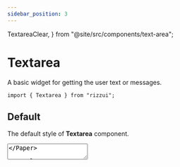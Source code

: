 ```yaml
---
sidebar_position: 3
---
```


  TextareaClear,
} from "@site/src/components/text-area";

# Textarea

A basic widget for getting the user text or messages.

```tsx
import { Textarea } from "rizzui";
```

<div className="mb-20 md:mb-28" />

## Default

The default style of **Textarea** component.

<Paper className="text-gray-950 block">
  <Textarea label="Message" />
</Paper>

```tsx
import { Textarea } from "rizzui";

export default function App() {
  return <Textarea label="Message" placeholder="Write you message..." />;
}
```

<div className="mb-16" />

## Variants

You can change the style of **Textarea** using [**variant**](#textarea-variants) property.

<Paper className="grid grid-cols-1 sm:grid-cols-2 gap-4">
  <Textarea label="Outline" placeholder="Enter your message" />
  <Textarea label="Flat" variant="flat" placeholder="Enter your message" />
  <Textarea label="Text" variant="text" placeholder="Enter your message" />
</Paper>

```tsx
import { Textarea } from "rizzui";

export default function App() {
  return (
    <>
      <Textarea label="Outline" placeholder="Enter your message" />
      <Textarea label="Flat" variant="flat" placeholder="Enter your message" />
      <Textarea label="Text" variant="text" placeholder="Enter your message" />
    </>
  );
}
```

<div className="mb-16" />

## Sizes

You can change the style of **Textarea** using [**size**](#textarea-sizes) property.

<Paper className="gap-4 flex-row flex-wrap justify-start items-start">
  <Textarea label="Small" placeholder="Enter your message" size="sm" />
  <Textarea label="Default" placeholder="Enter your message" />
  <Textarea label="Large" placeholder="Enter your message" size="lg" />
  <Textarea label="Extra Large" placeholder="Enter your message" size="xl" />
</Paper>

```tsx
import { Textarea } from "rizzui";

export default function App() {
  return (
    <>
      <Textarea label="Small" placeholder="Enter your message" size="sm" />
      <Textarea label="Default" placeholder="Enter your message" />
      <Textarea label="Large" placeholder="Enter your message" size="lg" />
      <Textarea
        label="Extra Large"
        placeholder="Enter your message"
        size="xl"
      />
    </>
  );
}
```

<div className="mb-16" />

## Rounded

You can change the style of **Textarea** using [**rounded**](#textarea-rounded) property.

<Paper className="gap-4 flex-row flex-wrap justify-start items-start">
  <Textarea
    label="Rounded Small"
    placeholder="Enter your message"
    rounded="sm"
    className="w-full sm:w-auto"
  />
  <Textarea
    label="Rounded Default"
    placeholder="Enter your message"
    className="w-full sm:w-auto"
  />
  <Textarea
    label="Rounded Large"
    placeholder="Enter your message"
    rounded="lg"
    className="w-full sm:w-auto"
  />
  <Textarea
    label="Rounded None"
    placeholder="Enter your message"
    rounded="none"
    className="w-full sm:w-auto"
  />
</Paper>

```tsx
import { Textarea } from "rizzui";

export default function App() {
  return (
    <>
      <Textarea
        label="Rounded Small"
        placeholder="Enter your message"
        rounded="sm"
      />
      <Textarea label="Rounded Default" placeholder="Enter your message" />
      <Textarea
        label="Rounded Large"
        placeholder="Enter your message"
        rounded="lg"
      />

      <Textarea
        label="Rounded None"
        placeholder="Enter your message"
        rounded="none"
      />
    </>
  );
}
```

<div className="mb-16" />

## With Custom Rows & Cols

You can change rows and cols of **Textarea** using **rows** & **cols** property.

<Paper className="block">
  <Textarea
    rows={6}
    cols={50}
    label="Message"
    placeholder="Enter your message"
    textareaClassName="overflow-y-auto w-full md:w-auto"
    defaultValue="Lorem ipsum dolor sit amet consectetur adipisicing elit. Voluptate architecto aliquam nulla et!
    Amet corrupti a consectetur aliquid qui eius soluta! Quibusdam debitis natus optio quasi
    assumenda provident dolores animi? Lorem ipsum dolor sit amet consectetur adipisicing elit.
    Voluptate architecto aliquam nulla et! Amet corrupti a consectetur aliquid qui eius soluta!
    Quibusdam debitis natus optio quasi assumenda provident dolores animi?"
  />
</Paper>

```tsx
import { Textarea } from "rizzui";

export default function App() {
  return (
    <Textarea
      rows={6}
      cols={50}
      label="Message"
      placeholder="Enter your message"
      textareaClassName="overflow-y-auto w-full md:w-auto"
      defaultValue="Lorem ipsum dolor sit amet consectetur adipisicing elit. Voluptate architecto aliquam nulla et!
    Amet corrupti a consectetur aliquid qui eius soluta! Quibusdam debitis natus optio quasi
    assumenda provident dolores animi? Lorem ipsum dolor sit amet consectetur adipisicing elit.
    Voluptate architecto aliquam nulla et! Amet corrupti a consectetur aliquid qui eius soluta!
    Quibusdam debitis natus optio quasi assumenda provident dolores animi?"
    />
  );
}
```

<div className="mb-16" />

## With Character Count

You can set character limit and show character counter of **Textarea** using **maxLength** & **renderCharacterCount** property.

<Paper className="block">
  <TextareaCharacterCount />
</Paper>

```tsx
"use client";

import { useState } from "react";
import { Textarea } from "aegon-ui";

export default function App() {
  const [state, setState] = useState("Do not lose hope, nor be sad.");

  return (
    <Textarea
      label="Message"
      value={state}
      maxLength={100}
      onChange={(e) => setState(e.target.value)}
      renderCharacterCount={({ characterCount, maxLength }) => (
        <div className="text-right text-sm opacity-70 rtl:text-left">
          {characterCount}/{maxLength}
        </div>
      )}
    />
  );
}
```

<div className="mb-16" />

## With Clearable Button

You can add a clear button of **Textarea** using **clearable** property.

<Paper className="block">
  <TextareaClear />
</Paper>

```tsx
"use client";

import { useState } from "react";
import { Textarea } from "aegon-ui";

export default function App() {
  const [state, setState] = useState(
    "It is a long established fact that a reader will be distracted by the readable content of a page when looking at its layout."
  );

  return (
    <Textarea
      label="Message"
      clearable
      value={state}
      onClear={() => setState("")}
      onChange={(e) => setState(e.target.value)}
    />
  );
}
```

<div className="mb-16" />

## Disabled

You can change disable state of **Textarea** using **disabled** property.

<Paper className="block">
  <Textarea disabled label="Message" placeholder="Enter your message" />
</Paper>

```tsx
"use client";

import { Textarea } from "rizzui";

export default function App() {
  return <Textarea disabled label="Message" placeholder="Enter your message" />;
}
```

<div className="mb-16" />

## With Helper Text

You can add helper text to **Textarea** using **helperText** property.

<Paper className="block">
  <Textarea
    label="Message"
    placeholder="Enter your message"
    helperText="This is helper text."
  />
</Paper>

```tsx
import { Textarea } from "rizzui";

export default function App() {
  return (
    <Textarea
      label="Message"
      placeholder="Enter your message"
      helperText="This is helper text."
    />
  );
}
```

<div className="mb-16" />

## With Error Message

You can show the validation error message using **error** property.

<Paper className="block">
  <Textarea
    label="Message"
    error="This field is required"
    placeholder="Enter your message"
  />
</Paper>

```tsx
import { Textarea } from "rizzui";

export default function App() {
  return (
    <Textarea
      label="Message"
      error="This field is required"
      placeholder="Enter your message"
    />
  );
}
```

<div className="mb-20" />

## API Reference

<hr />

<div className="mb-10" />

### Textarea Props

Here is the API documentation of the Textarea component. And the rest of the props are the same as the original html textarea field.

<div className="overflow-x-auto">

|        Props         |                               Type                               |                                Description                                |   Default   |
| :------------------: | :--------------------------------------------------------------: | :-----------------------------------------------------------------------: | :---------: |
|        label         |                           `ReactNode`                            |                              Set field label                              |    \_\_     |
|     labelWeight      |                   [LabelWeight](#label-weight)                   |                           Set label font weight                           | `"medium"`  |
|       variant        |              [TextareaVariants](#textarea-variants)              |                    The variants of the component are:                     | `"outline"` |
|         size         |                 [TextareaSizes](#textarea-sizes)                 | The size of the component. "sm" is equivalent to the dense input styling. |   `"md"`    |
|       rounded        |               [TextareaRounded](#textarea-rounded)               |                         The rounded variants are:                         |   `"md"`    |
|       children       |                           `ReactNode`                            |                         Default value in textarea                         |    \_\_     |
|         cols         |                             `number`                             |                              Set custom cols                              |    \_\_     |
|         rows         |                             `number`                             |                              Set custom rows                              |     `5`     |
|     placeholder      |                             `string`                             |                                                                           |    \_\_     |
|       disabled       |                            `boolean`                             |                     Whether the textarea is disabled                      |    \_\_     |
|        error         |                             `string`                             |                    Show error message using this prop                     |    \_\_     |
|      helperText      |                           `ReactNode`                            |         Add helper text. It could be string or a React component          |    \_\_     |
|      clearable       |                            `boolean`                             |                           add clearable option                            |    \_\_     |
|       onClear        |               [TextareaOnclear](#textarea-onclear)               |                                clear event                                |    \_\_     |
| renderCharacterCount | [TextareaRenderCharacterCount](#textarea-render-character-count) |                Use this prop to show character count limit                |    \_\_     |
|    labelClassName    |                             `string`                             |      Use labelClassName prop to do some addition style for the label      |    \_\_     |
|  textareaClassName   |                             `string`                             |            Add custom classes for the input filed extra style             |    \_\_     |
|   helperClassName    |                             `string`                             |        This prop allows you to customize the helper message style         |    \_\_     |
|    errorClassName    |                             `string`                             |         This prop allows you to customize the error message style         |    \_\_     |
|      className       |                             `string`                             |              Add custom classes to the root of the component              |    \_\_     |
|         ref          |                    `Ref<HTMLTextAreaElement>`                    |                                                                           |    \_\_     |
|         ...          |                     `TextareaHTMLAttributes`                     |  native props like **value**, **onChange**, **onFocus**, **onBlur** ...   |    \_\_     |

</div>

<div className="mb-10" />

### Textarea Variants

```ts
type TextareaVariants = "outline" | "flat" | "text";
```

<div className="mb-10" />

### Label Weight

```ts
type LabelWeight = "normal" | "medium" | "semibold" | "bold";
```

<div className="mb-10" />

### Textarea Sizes

```ts
type TextareaSizes = "sm" | "md" | "lg" | "xl";
```

<div className="mb-10" />

### Textarea Rounded

```ts
type TextareaRounded = "sm" | "md" | "lg" | "xl" | "none";
```

<div className="mb-10" />

<div className="mb-10" />

### Textarea onClear

```ts
type TextareaOnclear = (event) => void;
```

<div className="mb-10" />

### Textarea Render Character Count

```ts
type TextareaRenderCharacterCount =
  | (({
      characterCount,
      maxLength,
    }: {
      characterCount?: number;
      maxLength?: number;
    }) => ReactNode)
  | undefined;
```
